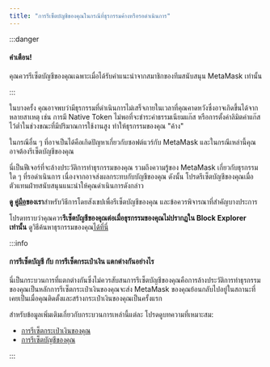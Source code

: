 ```yaml
---
title: "การรีเซ็ตบัญชีของคุณในกรณีที่ธุรกรรมค้างหรือรอดำเนินการ"
---
```


:::danger

#### คำเตือน!

คุณควรรีเซ็ตบัญชีของคุณเฉพาะเมื่อได้รับคำแนะนำจากสมาชิกของทีมสนับสนุน MetaMask เท่านั้น

:::

ในบางครั้ง คุณอาจพบว่ามีธุรกรรมที่ดำเนินการไม่เสร็จภายในเวลาที่คุณคาดหวังซึ่งอาจเกิดขึ้นได้จากหลายสาเหตุ เช่น การมี Native Token ไม่พอที่จะชำระค่าธรรมเนียมแก๊ส หรือการตั้งค่าลิมิตค่าแก๊สไว้ต่ำในช่วงขณะที่มีปริมาณการใช้งานสูง ทำให้ธุรกรรมของคุณ "ค้าง"

ในกรณีอื่น ๆ ที่อาจเป็นได้คือเกิดปัญหาเกี่ยวกับซอฟต์แวร์กับ MetaMask และในกรณีเหล่านี้คุณอาจต้องรีเซ็ตบัญชีของคุณ

นี่เป็นฟีเจอร์ที่จะล้างประวัติการทำธุรกรรมของคุณ รวมถึงความรู้ของ MetaMask เกี่ยวกับธุรกรรมใด ๆ ที่รอดำเนินการ เนื่องจากอาจส่งผลกระทบกับบัญชีของคุณ ดังนั้น โปรดรีเซ็ตบัญชีของคุณเมื่อตัวแทนฝ่ายสนับสนุนแนะนำให้คุณดำเนินการดังกล่าว

**ดู [คู่มือ](/managing-my-wallet/resetting-deleting-and-restoring/how-to-clear-your-account-activity-reset-account)ของเรา**สำหรับวิธีการโดยสังเขปเพื่อรีเซ็ตบัญชีของคุณ และข้อควรพิจารณาที่สำคัญบางประการ

โปรดทราบว่าคุณควร**รีเซ็ตบัญชีของคุณต่อเมื่อธุรกรรมของคุณไม่ปรากฏใน Block Explorer เท่านั้น** ดูวิธีค้นหาธุรกรรมของคุณ[ได้ที่นี่](/managing-my-wallet/how-to-check-my-wallet-activity-on-the-blockchain-explorer)

:::info

#### การรีเซ็ตบัญชี กับ การรีเซ็ตกระเป๋าเงิน แตกต่างกันอย่างไร

นี่เป็นกระบวนการที่แตกต่างกันซึ่งไม่ควรสับสนการรีเซ็ตบัญชีของคุณคือการล้างประวัติการทำธุรกรรมของคุณเป็นหลักการรีเซ็ตกระเป๋าเงินของคุณจะส่ง MetaMask ของคุณย้อนกลับไปอยู่ในสถานะที่เคยเป็นเมื่อคุณติดตั้งและสร้างกระเป๋าเงินของคุณเป็นครั้งแรก

สำหรับข้อมูลเพิ่มเติมเกี่ยวกับกระบวนการเหล่านี้แต่ละ โปรดดูบทความที่เหมาะสม:

- [การรีเซ็ตกระเป๋าเงินของคุณ](/managing-my-wallet/resetting-deleting-and-restoring/how-to-reset-your-wallet)
- [การรีเซ็ตบัญชีของคุณ](/managing-my-wallet/resetting-deleting-and-restoring/how-to-clear-your-account-activity-reset-account)

:::
